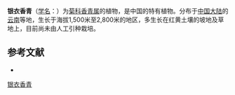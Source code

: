 {{Speciesbox
| name = 银衣香青
| status = 
| status_system = 
| image =
| genus = Anaphalis
| species = contortiformis
| authority = Hand.-Mazz.
}}

'''银衣香青'''（[[学名|学名]]：{{lang|la|''Anaphalis contortiformis''}}）为[[菊科|菊科]][[香青属|香青属]]的植物，是中国的特有植物。分布于[[中国大陆|中国大陆]]的[[云南|云南]]等地，生长于海拔1,500米至2,800米的地区，多生长在红黄土壤的坡地及草地上，目前尚未由人工引种栽培。

== 参考文献 ==
<div class="references-small">
* {{cite web| url =http://www.bioinfo.cn/db05/KmzwSpecies.php?action=view&id=2879| title =银衣香青| work =《中国高等植物数据库全库》| publisher =中国科学院微生物研究所| author =昆明植物研究所| accessdate =2009-02-23| deadurl =yes| archiveurl =https://web.archive.org/web/20160305002743/http://www.bioinfo.cn/db05/KmzwSpecies.php?action=view&id=2879| archivedate =2016-03-05}}
</div>
{{Taxonbar|from=Q15226261}}

[[Category:香青属|银衣香青]]


{{植物小作品}}